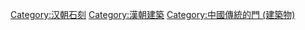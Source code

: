 [[Category:汉朝石刻|Category:汉朝石刻]]
[[Category:漢朝建築|Category:漢朝建築]]
[[Category:中國傳統的門_(建築物)|Category:中國傳統的門 (建築物)]]